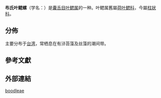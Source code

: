 {{Speciesbox
| taxon = Ercolania boodleae
| authority = (Baba, 1938){{r|WoRMS_494662}}
}}

'''布氏叶鳃螺'''（学名：''{{lang|la|Ercolania boodleae}}''）是[[囊舌目|囊舌目]][[叶鳃属|叶鳃属]]的一种{{r|shell_2912}}。叶鳃属舊屬[[荷叶鳃科|荷叶鳃科]]{{r|shell_2912}}，今屬[[柱狀科|柱狀科]]{{r|WoRMS_494662}}。

==分佈==
主要分布于[[台湾|台湾]]{{r|shell_2912}}，常栖息在有浒苔藻及丝藻的潮间带{{r|shell_2912}}。

==參考文獻==
{{reflist |refs=
<ref name="shell_2912">{{cite web
|url=http://shell.sinica.edu.tw/chinese/shellbase_detail.php?science_no=2912
|title=国际贝库：布氏叶鳃螺
|publisher=台湾贝类资料
|access-date=2009-08-11
|language=zh-hant
|archive-date=2016-03-04
|archive-url=https://web.archive.org/web/20160304105116/http://shell.sinica.edu.tw/chinese/shellbase_detail.php?science_no=2912
|dead-url=no
}}</ref>
}}

==外部連結==
{{Taxonbar}}
[[Category:叶鳃属|boodleae]]
{{Mollusc-stub}}